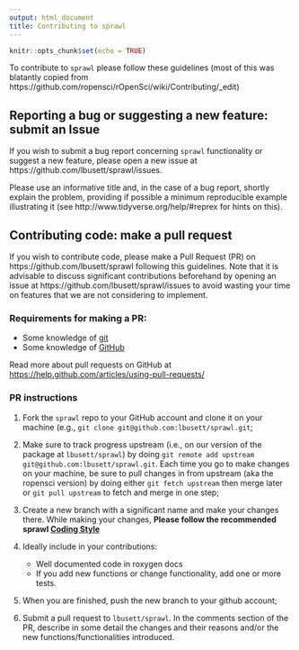 ```yaml
---
output: html_document
title: Contributing to sprawl
---
```


```r
knitr::opts_chunk$set(echo = TRUE)
```

To contribute to `sprawl` please follow these guidelines (most of this was blatantly copied
from https://github.com/ropensci/rOpenSci/wiki/Contributing/_edit)

## Reporting a bug or suggesting a new feature: submit an Issue

If you wish to submit a bug report concerning `sprawl` functionality or suggest a new feature,
please open a new issue at https://github.com/lbusett/sprawl/issues.

Please use an informative title and, in the case of a bug report, shortly explain the problem, 
providing if possible a minimum reproducible example illustrating it (see
http://www.tidyverse.org/help/#reprex for hints on this).

## Contributing code: make a pull request

If you wish to contribute code, please make a Pull Request (PR) on https://github.com/lbusett/sprawl
following this guidelines. Note that it is advisable to discuss significant contributions beforehand
by opening an issue at https://github.com/lbusett/sprawl/issues to avoid wasting your time 
on features that we are not considering to implement.

### Requirements for making a PR:

* Some knowledge of [git]()
* Some knowledge of [GitHub]()

Read more about pull requests on GitHub at [https://help.github.com/articles/using-pull-requests/](https://help.github.com/articles/using-pull-requests/)

### PR instructions

1. Fork the `sprawl` repo to your GitHub account and clone it on your machine (e.g.,
`git clone git@github.com:lbusett/sprawl.git`;

2. Make sure to track progress upstream (i.e., on our version of the package at `lbusett/sprawl`) by doing `git remote add upstream git@github.com:lbusett/sprawl.git`. Each time you go to make changes on your machine, be sure to pull changes in from upstream (aka the ropensci version) by doing either `git fetch upstream` then merge later or `git pull upstream` to fetch and merge in one step;

3. Create a new branch with a significant name and make your changes there. While 
making your changes, **Please follow the recommended sprawl [Coding Style](coding_style.html)**

4. Ideally include in your contributions:
    * Well documented code in roxygen docs
    * If you add new functions or change functionality, add one or more tests.

5. When you are finished, push the new branch to your github account;

6. Submit a pull request to `lbusett/sprawl`. In the comments section of the PR,
describe in some detail the changes and their reasons and/or the new functions/functionalities introduced. 
